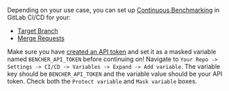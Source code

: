 Depending on your use case, you can set up [Continuous Benchmarking][continuous benchmarking] in GitLab CI/CD for your:

- [Target Branch](#target-branch)
- [Merge Requests](#merge-requests)

Make sure you have [created an API token][created an api token]
and set it as a masked variable named `BENCHER_API_TOKEN` before continuing on!
Navigate to `Your Repo -> Settings -> CI/CD -> Variables -> Expand -> Add variable`.
The variable key should be `BENCHER_API_TOKEN` and the variable value should be your API token.
Check both the `Protect variable` and `Mask variable` boxes.

[continuous benchmarking]: /docs/explanation/continuous-benchmarking/
[created an api token]: /docs/how-to/claim/#create-an-api-token

[target branch]: #target-branch
[merge requests]: #merge-requests